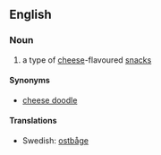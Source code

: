 ==English==
===Noun===
{{en-noun}}
# a type of [[cheese]]-flavoured [[snacks]]

====Synonyms====
*[[cheese doodle]]

====Translations====
{{trans-top|snacks}}
{{trans-mid}}
*Swedish: [[ostbåge]] {{c}}
{{trans-bottom}}